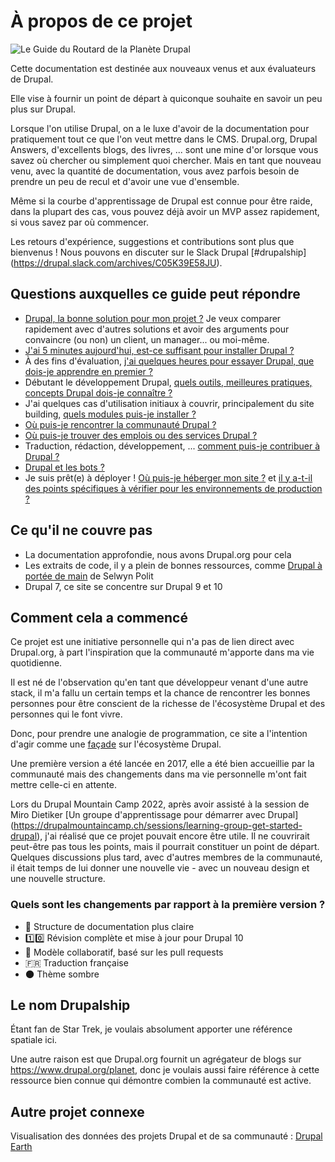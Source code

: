 # À propos de ce projet

![Le Guide du Routard de la Planète Drupal](/assets/images/docs/hitchhikers-guide-planet-drupal.jpg)

Cette documentation est destinée aux nouveaux venus et aux évaluateurs de Drupal.

Elle vise à fournir un point de départ à quiconque souhaite en savoir un peu plus sur Drupal.

Lorsque l'on utilise Drupal, on a le luxe d'avoir de la documentation pour pratiquement tout ce que l'on veut mettre dans le CMS.
Drupal.org, Drupal Answers, d'excellents blogs, des livres, ... sont une mine d'or lorsque vous savez où chercher ou simplement quoi chercher.
Mais en tant que nouveau venu, avec la quantité de documentation, vous avez parfois besoin de prendre un peu de recul et d'avoir une vue d'ensemble.

Même si la courbe d'apprentissage de Drupal est connue pour être raide, dans la plupart des cas, vous pouvez déjà avoir un MVP assez rapidement, si vous savez par où commencer.

Les retours d'expérience, suggestions et contributions sont plus que bienvenus ! Nous pouvons en discuter sur le Slack Drupal [#drupalship] (https://drupal.slack.com/archives/C05K39E58JU).

## Questions auxquelles ce guide peut répondre

- [Drupal, la bonne solution pour mon projet ?](/build/when-to-use-drupal) Je veux comparer rapidement avec d'autres solutions et avoir des arguments pour convaincre (ou non) un client, un manager... ou moi-même. 
- [J'ai 5 minutes aujourd'hui, est-ce suffisant pour installer Drupal ?](/build/installation#fast-local-installation)
- À des fins d'évaluation, [j'ai quelques heures pour essayer Drupal, que dois-je apprendre en premier ?](/build/concepts)
- Débutant le développement Drupal, [quels outils, meilleures pratiques, concepts Drupal dois-je connaître ?](/develop/toolkit-for-drupal-developers)
- J'ai quelques cas d'utilisation initiaux à couvrir, principalement du site building, [quels modules puis-je installer ?](/build/modules-themes-distributions)
- [Où puis-je rencontrer la communauté Drupal ?](/meet/events)
- [Où puis-je trouver des emplois ou des services Drupal ?](/work/work-with-drupal)
- Traduction, rédaction, développement, ... [comment puis-je contribuer à Drupal ?](/contribute/contribute-to-drupal)
- [Drupal et les bots ?](/build/ai)
- Je suis prêt(e) à déployer ! [Où puis-je héberger mon site ?](/deploy/drupal-hosting-for-evaluation-and-production) et [il y a-t-il des points spécifiques à vérifier pour les environnements de production ?](/deploy/production-checklist)

## Ce qu'il ne couvre pas

- La documentation approfondie, nous avons Drupal.org pour cela
- Les extraits de code, il y a plein de bonnes ressources, comme [Drupal à portée de main](https://selwynpolit.github.io/d9book/) de Selwyn Polit
- Drupal 7, ce site se concentre sur Drupal 9 et 10

## Comment cela a commencé

Ce projet est une initiative personnelle qui n'a pas de lien direct avec Drupal.org, à part l'inspiration que la communauté m'apporte dans ma vie quotidienne.

Il est né de l'observation qu'en tant que développeur venant d'une autre stack, il m'a fallu un certain temps et la chance de rencontrer les bonnes personnes pour être conscient de la richesse de l'écosystème Drupal et des personnes qui le font vivre.

Donc, pour prendre une analogie de programmation, ce site a l'intention d'agir comme une [façade](https://fr.wikipedia.org/wiki/Fa%C3%A7ade_(patron_de_conception)) sur l'écosystème Drupal.

Une première version a été lancée en 2017, elle a été bien accueillie par la communauté mais des changements dans ma vie personnelle m'ont fait mettre celle-ci en attente.

Lors du Drupal Mountain Camp 2022, après avoir assisté à la session de Miro Dietiker [Un groupe d'apprentissage pour démarrer avec Drupal] (https://drupalmountaincamp.ch/sessions/learning-group-get-started-drupal), j'ai réalisé que ce projet pouvait encore être utile. Il ne couvrirait peut-être pas tous les points, mais il pourrait constituer un point de départ. Quelques discussions plus tard, avec d'autres membres de la communauté, il était temps de lui donner une nouvelle vie - avec un nouveau design et une nouvelle structure.

### Quels sont les changements par rapport à la première version ?

- 📄 Structure de documentation plus claire
- 1️⃣0️⃣ Révision complète et mise à jour pour Drupal 10
- 🙌 Modèle collaboratif, basé sur les pull requests
- 🇫🇷 Traduction française
- 🌑 Thème sombre

## Le nom Drupalship

Étant fan de Star Trek, je voulais absolument apporter une référence spatiale ici.

Une autre raison est que Drupal.org fournit un agrégateur de blogs sur https://www.drupal.org/planet, donc je voulais aussi faire référence à cette ressource bien connue qui démontre combien la communauté est active.

## Autre projet connexe

Visualisation des données des projets Drupal et de sa communauté : [Drupal Earth](https://drupalearth.org/)
